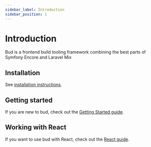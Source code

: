 ```yaml
---
sidebar_label: Introduction
sidebar_position: 1
---
```



# Introduction

Bud is a frontend build tooling framework combining the best parts of Symfony Encore and Laravel Mix

## Installation

See [installation instructions](/guide/installation).

## Getting started

If you are new to bud, check out the [Getting Started guide](/guide/getting-started/intro).

## Working with React

If you want to use bud with React, check out the [React guide](/guide/react/intro).


